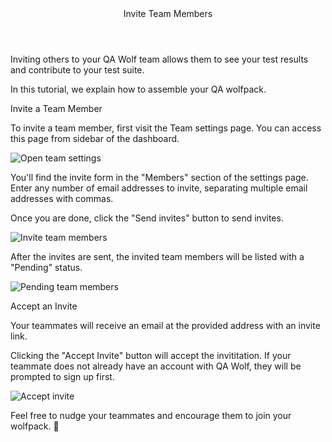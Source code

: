 
<Layout>

<Header>Invite Team Members</Header>

Inviting others to your QA Wolf team allows them to see your test results and contribute to your test suite.

In this tutorial, we explain how to assemble your QA wolfpack.

<SubHeader>Invite a Team Member</SubHeader>

To invite a team member, first visit the <ExternalLink href="https://www.qawolf.com/settings">Team settings page</ExternalLink>. You can access this page from sidebar of the dashboard.

<Image
  alt="Open team settings"
  height={356}
  src="/docs/invite-team-members/dashboard.png"
  width={1600}
/>

You'll find the invite form in the "Members" section of the settings page. Enter any number of email addresses to invite, separating multiple email addresses with commas.

Once you are done, click the "Send invites" button to send invites.

<Image
  alt="Invite team members"
  height={759}
  src="/docs/invite-team-members/invite-team-members.png"
  width={1600}
/>

After the invites are sent, the invited team members will be listed with a "Pending" status.

<Image
  alt="Pending team members"
  height={289}
  src="/docs/invite-team-members/pending-invites.png"
  width={618}
/>

<SubHeader>Accept an Invite</SubHeader>

Your teammates will receive an email at the provided address with an invite link.

Clicking the "Accept Invite" button will accept the invititation. If your teammate does not already have an account with QA Wolf, they will be prompted to sign up first.

<Image
  alt="Accept invite"
  height={731}
  src="/docs/invite-team-members/accept-invite.png"
  width={1600}
/>

Feel free to nudge your teammates and encourage them to join your wolfpack. 🐺

</Layout>
